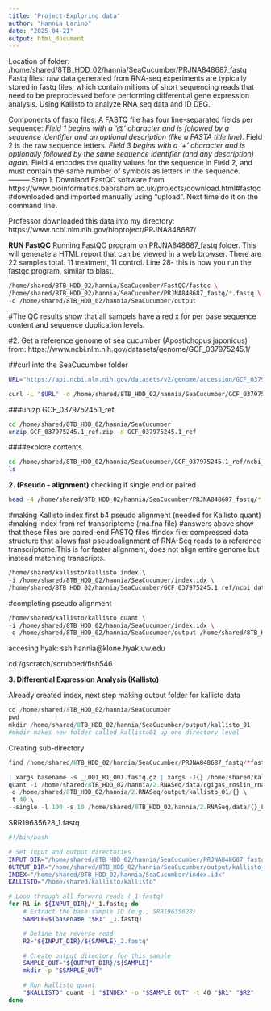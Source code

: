 ```yaml
---
title: "Project-Exploring data"
author: "Hannia Larino"
date: "2025-04-21"
output: html_document
---
```


Location of folder: /home/shared/8TB_HDD_02/hannia/SeaCucumber/PRJNA848687_fastq
Fastq files: raw data generated from RNA-seq experiments are typically stored in fastq files, which contain millions of short sequencing reads that need to be preprocessed before performing differential gene expression analysis.
Using Kallisto to analyze RNA seq data and ID DEG. 

Components of fastq files: 
A FASTQ file has four line-separated fields per sequence:
*Field 1 begins with a ‘@’ character and is followed by a sequence identifier and an optional description (like a FASTA title line).
*Field 2 is the raw sequence letters.
*Field 3 begins with a ‘+’ character and is optionally followed by the same sequence identifier (and any description) again.
*Field 4 encodes the quality values for the sequence in Field 2, and must contain the same number of symbols as letters in the sequence.
---------
Step 1. Downlaod FastQC software from https://www.bioinformatics.babraham.ac.uk/projects/download.html#fastqc
#downloaded and imported manually using "upload". Next time do it on the command line. 

Professor downloaded this data into my directory: https://www.ncbi.nlm.nih.gov/bioproject/PRJNA848687/


**RUN FastQC**
Running FastQC program on PRJNA848687_fastq folder. This will generate a HTML report that can be viewed in a web browser.
There are 22 samples total. 11 treatment, 11 control. 
Line 28- this is how you run the fastqc program, similar to blast. 

```bash
/home/shared/8TB_HDD_02/hannia/SeaCucumber/FastQC/fastqc \
/home/shared/8TB_HDD_02/hannia/SeaCucumber/PRJNA848687_fastq/*.fastq \
-o /home/shared/8TB_HDD_02/hannia/SeaCucumber/output

```
#The QC results show that all sampels have a red x for per base sequence content and sequence duplication levels. 

#2. Get a reference genome of sea cucumber (Apostichopus japonicus) from:
https://www.ncbi.nlm.nih.gov/datasets/genome/GCF_037975245.1/


##curl into the SeaCucumber folder
```bash
URL="https://api.ncbi.nlm.nih.gov/datasets/v2/genome/accession/GCF_037975245.1/download?include_annotation_type=GENOME_FASTA&include_annotation_type=GENOME_GFF&include_annotation_type=RNA_FASTA&include_annotation_type=CDS_FASTA&include_annotation_type=PROT_FASTA&include_annotation_type=SEQUENCE_REPORT&hydrated=FULLY_HYDRATED"

curl -L "$URL" -o /home/shared/8TB_HDD_02/hannia/SeaCucumber/GCF_037975245.1_ref.zip
```
###unizp GCF_037975245.1_ref
```bash
cd /home/shared/8TB_HDD_02/hannia/SeaCucumber
unzip GCF_037975245.1_ref.zip -d GCF_037975245.1_ref 
```
####explore contents
```bash
cd /home/shared/8TB_HDD_02/hannia/SeaCucumber/GCF_037975245.1_ref/ncbi_dataset/data/GCF_037975245.1
ls

```


**2. (Pseudo - alignment)**
checking if single end or paired
```bash
head -4 /home/shared/8TB_HDD_02/hannia/SeaCucumber/PRJNA848687_fastq/*.fastq          

```

#making Kallisto index first b4 pseudo alignment (needed for Kallisto quant)
#making index from ref transcriptome (rna.fna file)
#answers above show that these files are paired-end FASTQ files 
#index file: compressed data structure that allows fast pseudoalignment of RNA-Seq reads to a reference transcriptome.This is for faster alignment, does not align entire genome but instead matching transcripts.

```bash
/home/shared/kallisto/kallisto index \
-i /home/shared/8TB_HDD_02/hannia/SeaCucumber/index.idx \
/home/shared/8TB_HDD_02/hannia/SeaCucumber/GCF_037975245.1_ref/ncbi_dataset/data/GCF_037975245.1/rna.fna
```

#completing pseudo alignment 
```bash
/home/shared/kallisto/kallisto quant \
-i /home/shared/8TB_HDD_02/hannia/SeaCucumber/index.idx \
-o /home/shared/8TB_HDD_02/hannia/SeaCucumber/output /home/shared/8TB_HDD_02/hannia/SeaCucumber/PRJNA848687_fastq/*.fastq
```

accesing hyak: ssh hannia@klone.hyak.uw.edu

cd /gscratch/scrubbed/fish546

**3. Differential Expression Analysis (Kallisto)**


Already created index, next step making output folder for kallisto data

```r
cd /home/shared/8TB_HDD_02/hannia/SeaCucumber 
pwd
mkdir /home/shared/8TB_HDD_02/hannia/SeaCucumber/output/kallisto_01 
#mkdir makes new folder called kallisto01 up one directory level 
```
Creating sub-directory
```r
find /home/shared/8TB_HDD_02/hannia/SeaCucumber/PRJNA848687_fastq/*fastq.gz \

| xargs basename -s _L001_R1_001.fastq.gz | xargs -I{} /home/shared/kallisto/kallisto \
quant -i /home/shared/8TB_HDD_02/hannia/2.RNASeq/data/cgigas_roslin_rna.index \
-o /home/shared/8TB_HDD_02/hannia/2.RNASeq/output/kallisto_01/{} \
-t 40 \
--single -l 100 -s 10 /home/shared/8TB_HDD_02/hannia/2.RNASeq/data/{}_L001_R1_001.fastq.gz
```

SRR19635628_1.fastq 

```bash
#!/bin/bash

# Set input and output directories
INPUT_DIR="/home/shared/8TB_HDD_02/hannia/SeaCucumber/PRJNA848687_fastq"
OUTPUT_DIR="/home/shared/8TB_HDD_02/hannia/SeaCucumber/output/kallisto_01"
INDEX="/home/shared/8TB_HDD_02/hannia/SeaCucumber/index.idx"
KALLISTO="/home/shared/kallisto/kallisto"

# Loop through all forward reads (_1.fastq)
for R1 in ${INPUT_DIR}/*_1.fastq; do
    # Extract the base sample ID (e.g., SRR19635628)
    SAMPLE=$(basename "$R1" _1.fastq)

    # Define the reverse read
    R2="${INPUT_DIR}/${SAMPLE}_2.fastq"

    # Create output directory for this sample
    SAMPLE_OUT="${OUTPUT_DIR}/${SAMPLE}"
    mkdir -p "$SAMPLE_OUT"

    # Run kallisto quant
    "$KALLISTO" quant -i "$INDEX" -o "$SAMPLE_OUT" -t 40 "$R1" "$R2"
done

```


